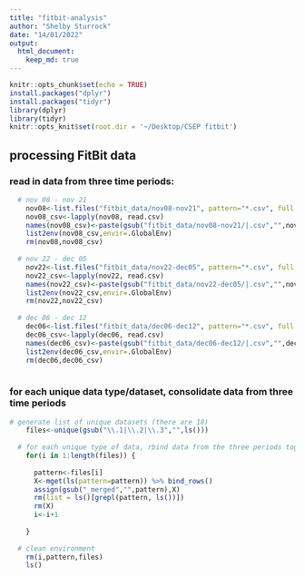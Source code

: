 ```yaml
---
title: "fitbit-analysis"
author: "Shelby Sturrock"
date: "14/01/2022"
output: 
  html_document:
    keep_md: true
---
```


```r
knitr::opts_chunk$set(echo = TRUE)
install.packages("dplyr")
install.packages("tidyr")
library(dplyr)
library(tidyr)
knitr::opts_knit$set(root.dir = '~/Desktop/CSEP fitbit')
```

## processing FitBit data 

### read in data from three time periods: 

```r

  # nov 08 - nov 21
    nov08<-list.files("fitbit_data/nov08-nov21", pattern="*.csv", full.names=TRUE)
    nov08_csv<-lapply(nov08, read.csv)
    names(nov08_csv)<-paste(gsub("fitbit_data/nov08-nov21/|.csv","",nov08),".1",sep="")
    list2env(nov08_csv,envir=.GlobalEnv)
    rm(nov08,nov08_csv)
    
  # nov 22 - dec 05
    nov22<-list.files("fitbit_data/nov22-dec05", pattern="*.csv", full.names=TRUE)
    nov22_csv<-lapply(nov22, read.csv)
    names(nov22_csv)<-paste(gsub("fitbit_data/nov22-dec05/|.csv","",nov22),".2",sep="")
    list2env(nov22_csv,envir=.GlobalEnv)
    rm(nov22,nov22_csv)
  
  # dec 06 - dec 12
    dec06<-list.files("fitbit_data/dec06-dec12", pattern="*.csv", full.names=TRUE)
    dec06_csv<-lapply(dec06, read.csv)
    names(dec06_csv)<-paste(gsub("fitbit_data/dec06-dec12/|.csv","",dec06),".3",sep="")
    list2env(dec06_csv,envir=.GlobalEnv)
    rm(dec06,dec06_csv)
    
```

### for each unique data type/dataset, consolidate data from three time periods

```r

# generate list of unique datasets (there are 18)
    files<-unique(gsub("\\.1|\\.2|\\.3","",ls()))
    
  # for each unique type of data, rbind data from the three periods together
    for(i in 1:length(files)) {
      
      pattern<-files[i]
      X<-mget(ls(pattern=pattern)) %>% bind_rows()
      assign(gsub("_merged","",pattern),X)
      rm(list = ls()[grepl(pattern, ls())])
      rm(X)
      i<-i+1
      
    }
    
  # clean environment
    rm(i,pattern,files)
    ls()
```


